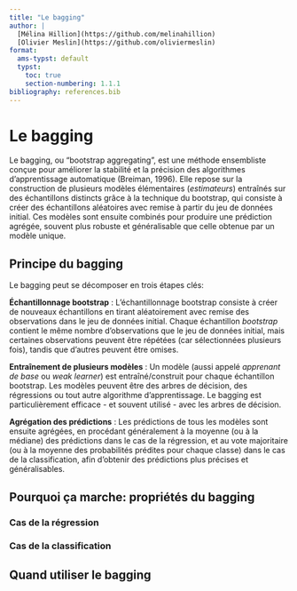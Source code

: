 ```yaml
---
title: "Le bagging"
author: |
  [Mélina Hillion](https://github.com/melinahillion)
  [Olivier Meslin](https://github.com/oliviermeslin)
format:
  ams-typst: default
  typst:
    toc: true
    section-numbering: 1.1.1
bibliography: references.bib
---
```

  
```{=typst} 
#import "@preview/mitex:0.2.4": *
#set math.equation(
numbering: "(1)",
supplement: none
)
```

# Le bagging

Le bagging, ou "bootstrap aggregating", est une méthode ensembliste conçue pour améliorer la stabilité et la précision des algorithmes d'apprentissage automatique (Breiman, 1996). Elle repose sur la construction de plusieurs modèles élémentaires (_estimateurs_) entraînés sur des échantillons distincts grâce à la technique du bootstrap, qui consiste à créer des échantillons aléatoires avec remise à partir du jeu de données initial. Ces modèles sont ensuite combinés pour produire une prédiction agrégée, souvent plus robuste et généralisable que celle obtenue par un modèle unique.


## Principe du bagging

Le bagging peut se décomposer en trois étapes clés: 

**Échantillonnage bootstrap** : L'échantillonnage bootstrap consiste à créer de nouveaux échantillons en tirant aléatoirement avec remise des observations dans le jeu de données initial. Chaque échantillon _bootstrap_ contient le même nombre d'observations que le jeu de données initial, mais certaines observations peuvent être répétées (car sélectionnées plusieurs fois), tandis que d'autres peuvent être omises.


**Entraînement de plusieurs modèles** : Un modèle (aussi appelé _apprenant de base_ ou _weak learner_) est entraîné/construit pour chaque échantillon bootstrap. Les modèles peuvent être des arbres de décision, des régressions ou tout autre algorithme d'apprentissage. Le bagging est particulièrement efficace - et souvent utilisé - avec les arbres de décision. 
    

**Agrégation des prédictions** : Les prédictions de tous les modèles sont ensuite agrégées, en procédant généralement à la moyenne (ou à la médiane) des prédictions dans le cas de la régression, et au vote majoritaire (ou à la moyenne des probabilités prédites pour chaque classe) dans le cas de la classification, afin d'obtenir des prédictions plus précises et généralisables.



## Pourquoi ça marche: propriétés du bagging

### Cas de la régression

### Cas de la classification






## Quand utiliser le bagging




